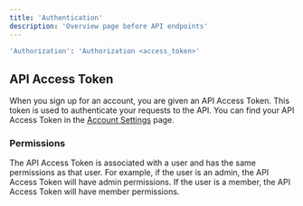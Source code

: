 ```yaml
---
title: 'Authentication'
description: 'Overview page before API endpoints'
---
```


```bash
'Authorization': 'Authorization <access_token>'
```

## API Access Token

When you sign up for an account, you are given an API Access Token. This token is used to authenticate your requests to the API. You can find your API Access Token in the [Account Settings](/account/settings) page.

### Permissions

The API Access Token is associated with a user and has the same permissions as that user. For example, if the user is an admin, the API Access Token will have admin permissions. If the user is a member, the API Access Token will have member permissions.

